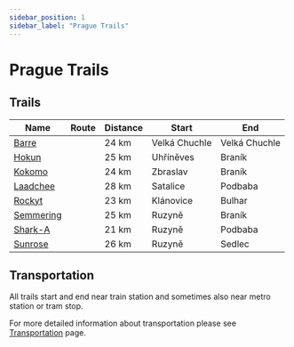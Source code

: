 ```yaml
---
sidebar_position: 1
sidebar_label: "Prague Trails"
---
```


# Prague Trails

## Trails

| Name | Route | Distance | Start | End |
| --- | --- | --- | --- | --- |
| [Barre](prague/barre) | <TrailRouteLink id="barre"></TrailRouteLink> | 24 km | Velká Chuchle | Velká Chuchle |
| [Hokun](prague/hokun) | <TrailRouteLink id="hokun"></TrailRouteLink> | 25 km | Uhříněves | Braník |
| [Kokomo](prague/kokomo) | <TrailRouteLink id="kokomo"></TrailRouteLink> | 24 km | Zbraslav | Braník |
| [Laadchee](prague/laadchee) | <TrailRouteLink id="laadchee"></TrailRouteLink> | 28 km | Satalice | Podbaba |
| [Rockyt](prague/rockyt) | <TrailRouteLink id="rockyt"></TrailRouteLink> | 23 km | Klánovice | Bulhar |
| [Semmering](prague/semmering) | <TrailRouteLink id="semmering"></TrailRouteLink> | 25 km | Ruzyně | Braník |
| [Shark-A](prague/shark-a) | <TrailRouteLink id="shark-a"></TrailRouteLink> | 21 km | Ruzyně | Podbaba |
| [Sunrose](prague/sunrose) | <TrailRouteLink id="sunrose"></TrailRouteLink> | 26 km | Ruzyně | Sedlec |

## Transportation

All trails start and end near train station and sometimes also near metro station or tram stop.

For more detailed information about transportation please see [Transportation](../transportation/overview) page.